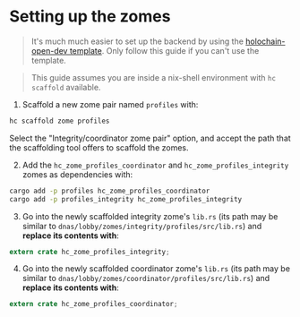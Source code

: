 
<Meta title="Backend/Setting up the zomes" />

# Setting up the zomes

> It's much much easier to set up the backend by using the [holochain-open-dev template](https://github.com/holochain-open-dev/templates). Only follow this guide if you can't use the template.

> This guide assumes you are inside a nix-shell environment with `hc scaffold` available.

1. Scaffold a new zome pair named `profiles` with:

```bash
hc scaffold zome profiles
```

Select the "Integrity/coordinator zome pair" option, and accept the path that the scaffolding tool offers to scaffold the zomes.

2. Add the `hc_zome_profiles_coordinator` and `hc_zome_profiles_integrity` zomes as dependencies with:

```bash
cargo add -p profiles hc_zome_profiles_coordinator
cargo add -p profiles_integrity hc_zome_profiles_integrity
```

3. Go into the newly scaffolded integrity zome's `lib.rs` (its path may be similar to `dnas/lobby/zomes/integrity/profiles/src/lib.rs`) and **replace its contents with**:

```rust
extern crate hc_zome_profiles_integrity;
```

4. Go into the newly scaffolded coordinator zome's `lib.rs` (its path may be similar to `dnas/lobby/zomes/coordinator/profiles/src/lib.rs`) and **replace its contents with**:

```rust
extern crate hc_zome_profiles_coordinator;
```
